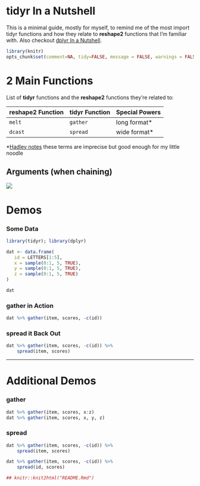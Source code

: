 tidyr In a Nutshell
===

This is a minimal guide, mostly for myself, to remind me of the most import tidyr functions and how they relate to **reshape2** functions that I'm familiar with. Also checkout [dplyr In a Nutshell](https://github.com/trinker/dplyr_in_a_nutshell).

```r
library(knitr)
opts_chunk$set(comment=NA, tidy=FALSE, message = FALSE, warnings = FALSE)
```

# 2  Main Functions

List of **tidyr** functions and the **reshape2** functions they're related to:

reshape2 Function    | tidyr Function | Special Powers
---------------------|-------------------|----------------------------
`melt`               |  `gather`         | long format\*
`dcast`              |  `spread`         | wide format\*


\*[Hadley notes](http://vita.had.co.nz/papers/tidy-data.pdf) these terms are imprecise but good enough for my little noodle

## Arguments (when chaining)

![](tidyr.png)


# Demos
### Some Data
```r
library(tidyr); library(dplyr)

dat <- data.frame(
   id = LETTERS[1:5],
   x = sample(0:1, 5, TRUE),
   y = sample(0:1, 5, TRUE),
   z = sample(0:1, 5, TRUE)
)

dat
```

### gather in Action

```r
dat %>% gather(item, scores, -c(id))
```

### spread it Back Out

```r
dat %>% gather(item, scores, -c(id)) %>%
    spread(item, scores)
```

---

# Additional Demos

### gather

```r
dat %>% gather(item, scores, x:z) 
dat %>% gather(item, scores, x, y, z) 
```

### spread

```r
dat %>% gather(item, scores, -c(id)) %>%
    spread(item, scores)

dat %>% gather(item, scores, -c(id)) %>%
    spread(id, scores)
```


```r
## knitr::knit2html("README.Rmd")
```
